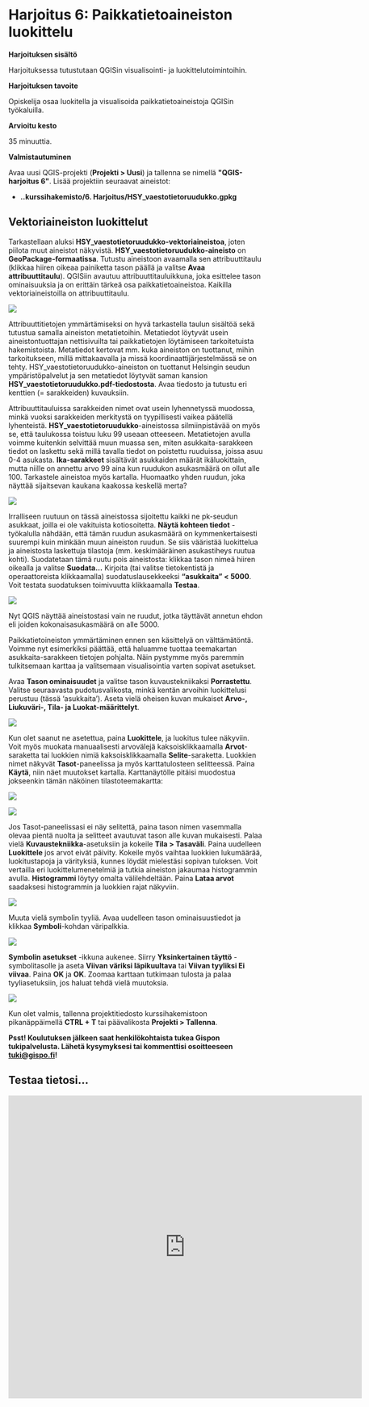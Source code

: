 # Harjoitus 6: Paikkatietoaineiston luokittelu

**Harjoituksen sisältö**

Harjoituksessa tutustutaan QGISin visualisointi- ja luokittelutoimintoihin.

**Harjoituksen tavoite**

Opiskelija osaa luokitella ja visualisoida paikkatietoaineistoja QGISin työkaluilla.

**Arvioitu kesto**

35 minuuttia.

**Valmistautuminen**

Avaa uusi QGIS-projekti (**Projekti \> Uusi**) ja tallenna se nimellä **\"QGIS-harjoitus 6\"**. Lisää projektiin seuraavat aineistot:

-   **..kurssihakemisto/6. Harjoitus/HSY_vaestotietoruudukko.gpkg**

## Vektoriaineiston luokittelut

Tarkastellaan aluksi **HSY_vaestotietoruudukko-vektoriaineistoa**, joten piilota muut aineistot näkyvistä. **HSY_vaestotietoruudukko-aineisto** on **GeoPackage-formaatissa**. Tutustu aineistoon avaamalla sen attribuuttitaulu (klikkaa hiiren oikeaa painiketta tason päällä ja valitse **Avaa attribuuttitaulu**). QGISiin avautuu attribuuttitauluikkuna, joka esittelee tason ominaisuuksia ja on erittäin tärkeä osa paikkatietoaineistoa. Kaikilla vektoriaineistoilla on attribuuttitaulu.

![](img/harjoitus_6/image1.png)

Attribuuttitietojen ymmärtämiseksi on hyvä tarkastella taulun sisältöä sekä tutustua samalla aineiston metatietoihin. Metatiedot löytyvät usein aineistontuottajan nettisivuilta tai paikkatietojen löytämiseen tarkoitetuista hakemistoista. Metatiedot kertovat mm. kuka aineiston on tuottanut, mihin tarkoitukseen, millä mittakaavalla ja missä koordinaattijärjestelmässä se on tehty. HSY_vaestotietoruudukko-aineiston on tuottanut Helsingin seudun ympäristöpalvelut ja sen metatiedot löytyvät saman kansion **HSY_vaestotietoruudukko.pdf-tiedostosta**. Avaa tiedosto ja tutustu eri kenttien (= sarakkeiden) kuvauksiin.

Attribuuttitauluissa sarakkeiden nimet ovat usein lyhennetyssä muodossa, minkä vuoksi sarakkeiden merkitystä on tyypillisesti vaikea päätellä lyhenteistä. **HSY_vaestotietoruudukko**-aineistossa silmiinpistävää on myös se, että taulukossa toistuu luku 99 useaan otteeseen. Metatietojen avulla voimme kuitenkin selvittää muun muassa sen, miten asukkaita-sarakkeen tiedot on laskettu sekä millä tavalla tiedot on poistettu ruuduissa, joissa asuu 0-4 asukasta. **Ika-sarakkeet** sisältävät asukkaiden määrät ikäluokittain, mutta niille on annettu arvo 99 aina kun ruudukon asukasmäärä on ollut alle 100. Tarkastele aineistoa myös kartalla. Huomaatko yhden ruudun, joka näyttää sijaitsevan kaukana kaakossa keskellä merta?

![](img/harjoitus_6/image2.png)

Irralliseen ruutuun on tässä aineistossa sijoitettu kaikki ne pk-seudun asukkaat, joilla ei ole vakituista kotiosoitetta. **Näytä kohteen tiedot** -työkalulla nähdään, että tämän ruudun asukasmäärä on kymmenkertaisesti suurempi kuin minkään muun aineiston ruudun. Se siis vääristää luokittelua ja aineistosta laskettuja tilastoja (mm. keskimääräinen asukastiheys ruutua kohti). Suodatetaan tämä ruutu pois aineistosta: klikkaa tason nimeä hiiren oikealla ja valitse **Suodata...** Kirjoita (tai valitse tietokentistä ja operaattoreista klikkaamalla) suodatuslausekkeeksi **"asukkaita" \< 5000**. Voit testata suodatuksen toimivuutta klikkaamalla **Testaa**.

![](img/harjoitus_6/image3.png)

Nyt QGIS näyttää aineistostasi vain ne ruudut, jotka täyttävät annetun ehdon eli joiden kokonaisasukasmäärä on alle 5000.

Paikkatietoineiston ymmärtäminen ennen sen käsittelyä on välttämätöntä. Voimme nyt esimerkiksi päättää, että haluamme tuottaa teemakartan asukkaita-sarakkeen tietojen pohjalta. Näin pystymme myös paremmin tulkitsemaan karttaa ja valitsemaan visualisointia varten sopivat asetukset.

Avaa **Tason ominaisuudet** ja valitse tason kuvaustekniikaksi **Porrastettu**. Valitse seuraavasta pudotusvalikosta, minkä kentän arvoihin luokittelusi perustuu (tässä 'asukkaita'). Aseta vielä oheisen kuvan mukaiset **Arvo-, Liukuväri-, Tila- ja Luokat-määrittelyt**.

![](img/harjoitus_6/image4.png)

Kun olet saanut ne asetettua, paina **Luokittele**, ja luokitus tulee näkyviin. Voit myös muokata manuaalisesti arvovälejä kaksoisklikkaamalla **Arvot**-saraketta tai luokkien nimiä kaksoisklikkaamalla **Selite**-saraketta. Luokkien nimet näkyvät **Tasot**-paneelissa ja myös karttatulosteen selitteessä. Paina **Käytä**, niin näet muutokset kartalla. Karttanäytölle pitäisi muodostua jokseenkin tämän näköinen tilastoteemakartta:

![](img/harjoitus_6/image5.png)

![](img/harjoitus_6/image6.png)

Jos Tasot-paneelissasi ei näy selitettä, paina tason nimen vasemmalla olevaa pientä nuolta ja selitteet avautuvat tason alle kuvan mukaisesti. Palaa vielä **Kuvaustekniikka**-asetuksiin ja kokeile **Tila \> Tasaväli**. Paina uudelleen **Luokittele** jos arvot eivät päivity. Kokeile myös vaihtaa luokkien lukumäärää, luokitustapoja ja värityksiä, kunnes löydät mielestäsi sopivan tuloksen. Voit vertailla eri luokittelumenetelmiä ja tutkia aineiston jakaumaa histogrammin avulla. **Histogrammi** löytyy omalta välilehdeltään. Paina **Lataa arvot** saadaksesi histogrammin ja luokkien rajat näkyviin.

![](img/harjoitus_6/image7.png)

Muuta vielä symbolin tyyliä. Avaa uudelleen tason ominaisuustiedot ja klikkaa **Symboli**-kohdan väripalkkia.

![](img/harjoitus_6/image8.png)

**Symbolin asetukset** -ikkuna aukenee. Siirry **Yksinkertainen täyttö** -symbolitasolle ja aseta **Viivan väriksi läpikuultava** tai **Viivan tyyliksi Ei viivaa**. Paina **OK** ja **OK**. Zoomaa karttaan tutkimaan tulosta ja palaa tyyliasetuksiin, jos haluat tehdä vielä muutoksia.

![](img/harjoitus_6/image9.png)

Kun olet valmis, tallenna projektitiedosto kurssihakemistoon pikanäppäimellä **CTRL + T** tai päävalikosta **Projekti \> Tallenna**.

::: hint-box
**Psst! Koulutuksen jälkeen saat henkilökohtaista tukea Gispon tukipalvelusta. Lähetä kysymyksesi tai kommenttisi osoitteeseen [tuki\@gispo.fi](mailto:tuki@gispo.fi){.email}!**
:::

## Testaa tietosi...

```{=html}
<iframe src="https://docs.google.com/forms/d/e/1FAIpQLSdlBcOH7YQVS8-yONN4zpa6iKBMBIOAswTOKV_JOkXH5UcBkA/viewform?embedded=true" width="700" height="600" frameborder="0" marginheight="0" marginwidth="0"></iframe>
```